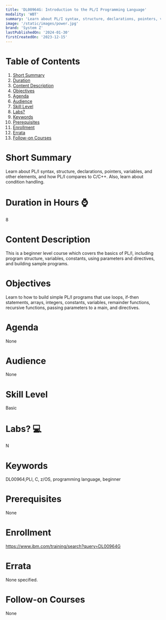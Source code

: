 ```yaml
---
title: 'DL00964G: Introduction to the PL/I Programming Language'
modality: 'WBT'
summary: 'Learn about PL/I syntax, structure, declarations, pointers, variables, and other elements, and how PL/I compares to C/C++. Also, learn about condition handling.'
image: '/static/images/power.jpg'
brand: 'System Z'
lastPublishedOn: '2024-01-30'
firstCreatedOn: '2023-12-15'
---
```

# Table of Contents
1.  [Short Summary](#short-summary)
2.  [Duration](#duration-in-hours-)
3.  [Content Description](#content-description)
4.  [Objectives](#objectives)
5.  [Agenda](#agenda)
6.  [Audience](#audience)
7.  [Skill Level](#skill-level)
8.  [Labs?](#labs-)
9.  [Keywords](#keywords)
10. [Prerequisites](#prerequisites)
11. [Enrollment](#enrollment)
12. [Errata](#errata)
13. [Follow-on Courses](#follow-on-courses)

# Short Summary
Learn about PL/I syntax, structure, declarations, pointers, variables, and other elements, and how PL/I compares to C/C++. Also, learn about condition handling.

# Duration in Hours ⌚
8

# Content Description
This is a beginner level course which covers the basics of PL/I, including program structure, variables, constants, using parameters and directives, and building sample programs. 



# Objectives
Learn to how to build simple PL/I programs that use loops, if-then statements, arrays, integers, constants, variables, remainder functions, recursive functions, passing parameters to a main, and directives.



# Agenda
None

# Audience
None

# Skill Level
Basic

# Labs? 💻
N

# Keywords
DL00964;PLI, C, z/OS, programming language, beginner

# Prerequisites
None

# Enrollment
https://www.ibm.com/training/search?query=DL00964G

# Errata
None specified.

# Follow-on Courses
None

